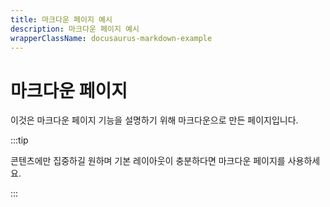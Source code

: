 ```yaml
---
title: 마크다운 페이지 예시
description: 마크다운 페이지 예시
wrapperClassName: docusaurus-markdown-example
---
```


# 마크다운 페이지

이것은 마크다운 페이지 기능을 설명하기 위해 마크다운으로 만든 페이지입니다.

:::tip

콘텐츠에만 집중하길 원하며 기본 레이아웃이 충분하다면 마크다운 페이지를 사용하세요.

:::
